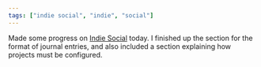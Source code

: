 ```yaml
---
tags: ["indie social", "indie", "social"]
---
```


Made some progress on [Indie Social](https://indiesocial.io) today. I finished up the section for the format of journal entries, and also included a section explaining how projects must be configured.
